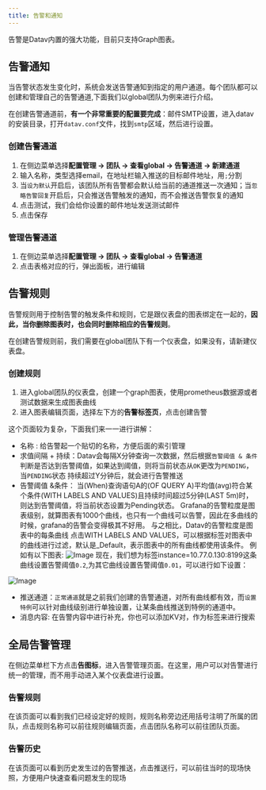 ```yaml
---
title: 告警和通知
---
```



告警是Datav内置的强大功能，目前只支持Graph图表。


## 告警通知
当告警状态发生变化时，系统会发送告警通知到指定的用户通道。每个团队都可以创建和管理自己的告警通道,下面我们以global团队为例来进行介绍。

在创建告警通道前，**有一个非常重要的配置要完成**：邮件SMTP设置，进入datav的安装目录，打开`datav.conf`文件，找到`smtp`区域，然后进行设置。

### 创建告警通道
1. 在侧边菜单选择**配置管理 -> 团队 -> 查看global -> 告警通道 -> 新建通道**
2. 输入名称，类型选择email，在地址栏输入推送的目标邮件地址，用`;`分割
3. 当`设为默认`开启后，该团队所有告警都会默认给当前的通道推送一次通知；当`忽略告警回复`开启后，只会推送告警触发的通知，而不会推送告警恢复的通知
4. 点击测试，我们会给你设置的邮件地址发送测试邮件
5. 点击保存

### 管理告警通道
1. 在侧边菜单选择**配置管理 -> 团队 -> 查看global -> 告警通道**
2. 点击表格对应的行，弹出面板，进行编辑


## 告警规则
告警规则用于控制告警的触发条件和规则，它是跟仪表盘的图表绑定在一起的，**因此，当你删除图表时，也会同时删除相应的告警规则**。

在创建告警规则前，我们需要在global团队下有一个仪表盘，如果没有，请新建仪表盘。
### 创建规则
1. 进入global团队的仪表盘，创建一个graph图表，使用prometheus数据源或者测试数据来生成图表曲线
2. 进入图表编辑页面，选择左下方的**告警标签页**，点击创建告警

这个页面较为复杂，下面我们来一一进行讲解：
- 名称 : 给告警起一个贴切的名称，方便后面的索引管理
- 求值间隔 + 持续：Datav会每隔X分钟查询一次数据，然后根据`告警阈值 & 条件`判断是否达到告警阈值，如果达到阈值，则将当前状态从`OK`更改为`PENDING`，当`PENDING`状态
持续超过Y分钟后，就会进行告警推送
- 告警阈值 &条件： 当(When)查询语句A的(OF QUERY A)平均值(avg)符合某个条件(WITH LABELS AND VALUES)且持续时间超过5分钟(LAST 5m)时，则达到告警阈值，将当前状态设置为Pending状态。
<TipCompat>Grafana的告警粒度是图表级别，就算图表有1000个曲线，也只有一个曲线可以告警，因此在多曲线的时候，grafana的告警会变得极其不好用。
与之相比，Datav的告警粒度是图表中的每条曲线</TipCompat> 
点击WITH LABELS AND VALUES，可以根据标签对图表中的曲线进行过滤，默认是_Default，表示图表中的所有曲线都使用该条件。
例如有以下图表: <img class="block mx-auto sm:mx-0 sm:flex-shrink-0 h-96" src="/img/docs/alerts-1.jpg" alt="Image" />
现在，我们想为标签instance=10.77.0.130:8199这条曲线设置告警阈值`0.2`,为其它曲线设置告警阈值`0.01`，可以进行如下设置：
<img class="block mx-auto sm:mx-0 sm:flex-shrink-0 h-96" src="/img/docs/alerts-2.jpg" alt="Image" />

- 推送通道：`正常通道`就是之前我们创建的告警通道，对所有曲线都有效，而`设置特例`可以针对曲线级别进行单独设置，让某条曲线推送到特例的通道中。
- 消息内容: 在告警内容中进行补充，你也可以添加KV对，作为标签来进行搜索

## 全局告警管理
在侧边菜单栏下方点击**告图标**，进入告警管理页面。在这里，用户可以对告警进行统一的管理，而不用手动进入某个仪表盘进行设置。

### 告警规则
在该页面可以看到我们已经设定好的规则，规则名称旁边还用括号注明了所属的团队，点击规则名称可以前往规则编辑页面，点击团队名称可以前往团队页面。

### 告警历史
在该页面可以看到历史发生过的告警推送，点击推送行，可以前往当时的现场快照，方便用户快速查看问题发生的现场



